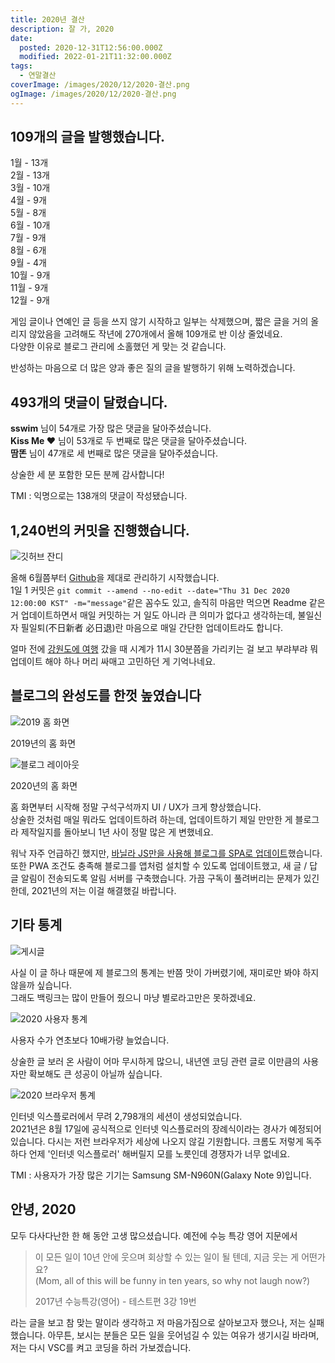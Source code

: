 ```yaml
---
title: 2020년 결산
description: 잘 가, 2020
date:
  posted: 2020-12-31T12:56:00.000Z
  modified: 2022-01-21T11:32:00.000Z
tags:
  - 연말결산
coverImage: /images/2020/12/2020-결산.png
ogImage: /images/2020/12/2020-결산.png
---
```


## 109개의 글을 발행했습니다.

1월 - 13개  
2월 - 13개  
3월 - 10개  
4월 - 9개  
5월 - 8개  
6월 - 10개  
7월 - 9개  
8월 - 6개  
9월 - 4개  
10월 - 9개  
11월 - 9개  
12월 - 9개

게임 글이나 연예인 글 등을 쓰지 않기 시작하고 일부는 삭제했으며, 짧은 글을 거의 올리지 않았음을 고려해도 작년에 270개에서 올해 109개로 반 이상 줄었네요.  
다양한 이유로 블로그 관리에 소홀했던 게 맞는 것 같습니다.

반성하는 마음으로 더 많은 양과 좋은 질의 글을 발행하기 위해 노력하겠습니다.

## 493개의 댓글이 달렸습니다.

**sswim** 님이 54개로 가장 많은 댓글을 달아주셨습니다.  
**Kiss Me ♥** 님이 53개로 두 번째로 많은 댓글을 달아주셨습니다.  
**땀똔** 님이 47개로 세 번째로 많은 댓글을 달아주셨습니다.

상술한 세 분 포함한 모든 분께 감사합니다!

TMI : 익명으로는 138개의 댓글이 작성됐습니다.

## 1,240번의 커밋을 진행했습니다.

![깃허브 잔디](/images/2021/01/Github-Contributions-2020.png)

올해 6월쯤부터 [Github](https://github.com/marshallku)을 제대로 관리하기 시작했습니다.  
1일 1 커밋은 `git commit --amend --no-edit --date="Thu 31 Dec 2020 12:00:00 KST" -m="message"`같은 꼼수도 있고, 솔직히 마음만 먹으면 Readme 같은 거 업데이트하면서 매일 커밋하는 거 일도 아니라 큰 의미가 없다고 생각하는데, 불일신자 필일퇴(不日新者 必日退)란 마음으로 매일 간단한 업데이트라도 합니다.

얼마 전에 [강원도에 여행](/gallery/%eb%ac%b4%ec%9e%91%ec%a0%95-%eb%8b%a4%eb%85%80%ec%98%a8-%ea%b0%95%ec%9b%90%eb%8f%84) 갔을 때 시계가 11시 30분쯤을 가리키는 걸 보고 부랴부랴 뭐 업데이트 해야 하나 머리 싸매고 고민하던 게 기억나네요.

## 블로그의 완성도를 한껏 높였습니다

![2019 홈 화면](/images/2019/07/1-3.png)

2019년의 홈 화면

![블로그 레이아웃](/images/2020/12/blog-homepage.png)

2020년의 홈 화면

홈 화면부터 시작해 정말 구석구석까지 UI / UX가 크게 향상했습니다.  
상술한 것처럼 매일 뭐라도 업데이트하려 하는데, 업데이트하기 제일 만만한 게 블로그라 제작일지를 돌아보니 1년 사이 정말 많은 게 변했네요.

워낙 자주 언급하긴 했지만, [바닐라 JS만을 사용해 블로그를 SPA로 업데이트](/web/log/%eb%b0%94%eb%8b%90%eb%9d%bc-%ec%9e%90%eb%b0%94%ec%8a%a4%ed%81%ac%eb%a6%bd%ed%8a%b8%eb%a1%9c-spa-%eb%a7%8c%eb%93%a0-%ea%b3%bc%ec%a0%95%ea%b3%bc-%ed%9b%84%ea%b8%b0)했습니다.  
또한 PWA 조건도 충족해 블로그를 앱처럼 설치할 수 있도록 업데이트했고, 새 글 / 답글 알림이 전송되도록 알림 서버를 구축했습니다. 가끔 구독이 풀려버리는 문제가 있긴 한데, 2021년의 저는 이걸 해결했길 바랍니다.

##  기타 통계

![게시글](/images/2020/12/article.png)

사실 이 글 하나 때문에 제 블로그의 통계는 반쯤 맛이 가버렸기에, 재미로만 봐야 하지 않을까 싶습니다.  
그래도 백링크는 많이 만들어 줬으니 마냥 별로라고만은 못하겠네요.

![2020 사용자 통계](/images/2020/12/users.png)

사용자 수가 연초보다 10배가량 늘었습니다.

상술한 글 보러 온 사람이 어마 무시하게 많으니, 내년엔 코딩 관련 글로 이만큼의 사용자만 확보해도 큰 성공이 아닐까 싶습니다.

![2020 브라우저 통계](/images/2020/12/browsers.png)

인터넷 익스플로러에서 무려 2,798개의 세션이 생성되었습니다.  
2021년은 8월 17일에 공식적으로 인터넷 익스플로러의 장례식이라는 경사가 예정되어 있습니다. 다시는 저런 브라우저가 세상에 나오지 않길 기원합니다. 크롬도 저렇게 독주하다 언제 '인터넷 익스플로러' 해버릴지 모를 노릇인데 경쟁자가 너무 없네요.

TMI : 사용자가 가장 많은 기기는 Samsung SM-N960N(Galaxy Note 9)입니다.

## 안녕, 2020

모두 다사다난한 한 해 동안 고생 많으셨습니다. 예전에 수능 특강 영어 지문에서 

> 이 모든 일이 10년 안에 웃으며 회상할 수 있는 일이 될 텐데, 지금 웃는 게 어떤가요?  
> (Mom, all of this will be funny in ten years, so why not laugh now?)
> 
> 2017년 수능특강(영어) - 테스트편 3강 19번

라는 글을 보고 참 맞는 말이라 생각하고 저 마음가짐으로 살아보고자 했으나, 저는 실패했습니다. 아무튼, 보시는 분들은 모든 일을 웃어넘길 수 있는 여유가 생기시길 바라며, 저는 다시 VSC를 켜고 코딩을 하러 가보겠습니다.